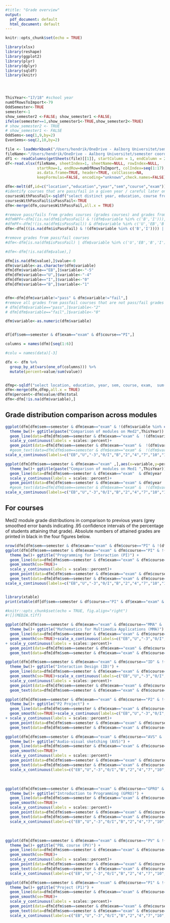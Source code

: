 ```yaml
---
#title: "Grade overview"
output:
  pdf_document: default
  html_document: default
---
```


```r

knitr::opts_chunk$set(echo = TRUE)

library(xlsx)
library(reshape)
library(ggplot2)
library(plyr)
library(dplyr)
library(sqldf)
library(knitr)




ThisYear<-"17/18" #school year
numOfRowsToImport<-79
OddSemester<-TRUE
semester<-1
show_semester2 <-FALSE; show_semester1 <-FALSE; 
ifelse(semester==1,show_semester1<-TRUE,show_semester2<-TRUE)
# show_semester2 <- TRUE
# show_semester1 <- FALSE
OddSems<-seq(1,9,by=2)
EvenSems<-seq(2,10,by=2)

file <- loadWorkbook("/Users/hendrik/OneDrive - Aalborg Universitet/semester coordination/grades exam Over The years Mea Med1 and 2 Medialogy.xlsx")
fileName<-"/Users/hendrik/OneDrive - Aalborg Universitet/semester coordination/grades exam Over The years Mea Med1 and 2 Medialogy.xlsx"
df1 <- readColumns(getSheets(file)[[1]], startColumn = 1, endColumn = 24, startRow = 1, endRow = numOfRowsToImport, header = T)
df<-read.xlsx(fileName, sheetIndex=1, sheetName=NULL, rowIndex=NULL,
              startRow=1, endRow=numOfRowsToImport, colIndex=seq(1:17),
              as.data.frame=TRUE, header=TRUE, colClasses=NA,
              keepFormulas=FALSE, encoding="unknown",check.names=FALSE)

dfm<-melt(df,id=c("location","education","year","sem","course","exam"))
#identify courses that are pass/fail in a given year / careful later on if switches occur in study plan
coursesWithPassFail<-sqldf("select distinct year, education, course from dfm where variable='I' and value>=-1")
coursesWithPassFail$isPassFail<-TRUE
dfm<-merge(dfm,coursesWithPassFail,all.x = TRUE)

#remove pass/fails from grades courses (grades courses) and grades from pass/fails
#dfmNPF<-dfm[(is.na(dfm$isPassFail) & !(dfm$variable %in% c('B','I'))),]
#dfmPF<-dfm[!(is.na(dfm$isPassFail)) & dfm$variable %in% c('U','EB','B','I'),]
dfm<-dfm[((is.na(dfm$isPassFail) & !(dfm$variable %in% c('B','I')))) | (!(is.na(dfm$isPassFail)) & dfm$variable %in% c('U','EB','B','I')),]

#remove grades from pass/fail courses
#dfm<-dfm[is.na(dfm$isPassFail) | dfm$variable %in% c('U','EB','B','I'),]

#dfm<-dfm[!is.na(dfm$value),]

dfm[is.na(dfm$value),]$value<-0
dfm$variable<-as.character(dfm$variable)
dfm[dfm$variable=="EB",]$variable<-"-5"
dfm[dfm$variable=="U",]$variable<-"-4"
dfm[dfm$variable=="I",]$variable<-"0"
dfm[dfm$variable=="B",]$variable<-"1"


dfm<-dfm[dfm$variable!="pass" & dfm$variable!="fail",]
#remove all grades from passfail courses that are not pass/fail grades
# dfm[dfm$variable=="pass",]$variable<-"2"
# dfm[dfm$variable=="fail",]$variable<-"0"

dfm$variable<-as.numeric(dfm$variable)


df[df$sem==semester & df$exam=="exam" & df$course=="PI",]

columns = names(dfm)[seq(1:6)]

#colu = names(data)[-3]

dfx <- dfm %>%
  group_by_at(vars(one_of(columns))) %>%
  mutate(percent=value/sum(value))


dfmp<-sqldf("select location, education, year, sem, course, exam,  sum(value) as total from dfm group by  location, education, year, sem, course, exam")
dfm<-merge(dfm,dfmp,all.x = TRUE)
dfm$percent<-dfm$value/dfm$total
dfm<-dfm[!is.na(dfm$variable),]


```

## Grade distribution comparison across modules
```r
ggplot(dfm[dfm$sem==semester & dfm$exam=="exam" & !(dfm$variable %in% c("pass", "fail")) ,],aes(x=variable,y=percent,color=course,shape=course))+
  theme_bw()+ ggtitle(paste("Comparison of modules on Med2",ThisYear)) +
  geom_line(data=dfm[dfm$sem==semester & dfm$exam=="exam" &  !(dfm$variable %in% c("pass", "fail")) & dfm$year  ==ThisYear ,])+ 
  scale_y_continuous(labels = scales::percent)+
  geom_point(data=dfm[dfm$sem==semester & dfm$exam=="exam" &  !(dfm$variable %in% c("pass", "fail")) & dfm$year  ==ThisYear ,])+
  #geom_text(data=dfm[dfm$sem==semester & dfm$exam=="exam" &  !(dfm$variable %in% c("pass", "fail")) & dfm$year  ==ThisYear ,],aes(label=value),hjust=.5, vjust=1.5)+
scale_x_continuous(labels=c("EB","U","-3","0/I","B","2","4","7","10","12"), breaks = c(-5,-4,-3,0,1,2,4,7,10,12))+xlab("grades")

```

```r
ggplot(dfm[dfm$sem==semester & dfm$exam=="exam" ,],aes(x=variable,y=percent,color=course,shape=course))+
  theme_bw()+ ggtitle(paste("Comparison of modules on Med1 ",ThisYear)) +
  geom_line(data=dfm[dfm$sem==semester & dfm$exam=="exam"  & dfm$year  ==ThisYear ,])+ 
  scale_y_continuous(labels = scales::percent)+
  geom_point(data=dfm[dfm$sem==semester & dfm$exam=="exam" & dfm$year  ==ThisYear ,])+
  #geom_text(data=dfm[dfm$sem==semester & dfm$exam=="exam" &  !(dfm$variable %in% c("pass", "fail")) & dfm$year  ==ThisYear ,],aes(label=value),hjust=.5, vjust=1.5)+
scale_x_continuous(labels=c("EB","U","-3","0/I","B","2","4","7","10","12"), breaks = c(-5,-4,-3,0,1,2,4,7,10,12))+xlab("grades")
```


## For courses
Med2 module grade distributions in comparison to previous years (grey smoothed error bands indicating .95 confidence intervals of the percentage of students attaining that grade). 
Absolute numbers of attained grades are printed in black in the four figures below.


```r
nrow(dfm[dfm$sem==semester & dfm$exam=="exam" & dfm$course=="PI" & !(dfm$variable %in% c("pass", "fail")) ,])
ggplot(dfm[dfm$sem==semester & dfm$exam=="exam" & dfm$course=="PI" & !(dfm$variable %in% c("pass", "fail")) ,],aes(x=variable,y=percent))+
  theme_bw()+ ggtitle("Programming for Interaction (PI)") +
  geom_line(data=dfm[dfm$sem==semester & dfm$exam=="exam" & dfm$course=="PI" &  !(dfm$variable %in% c("pass", "fail")) & dfm$year  ==ThisYear ,])+ 
  geom_smooth(se=TRUE)+ 
  scale_y_continuous(labels = scales::percent)+
  geom_point(data=dfm[dfm$sem==semester & dfm$exam=="exam" & dfm$course=="PI" & !(dfm$variable %in% c("pass", "fail")) & dfm$year  ==ThisYear ,])+
  geom_text(data=dfm[dfm$sem==semester & dfm$exam=="exam" & dfm$course=="PI" & !(dfm$variable %in% c("pass", "fail")) & dfm$year  ==ThisYear ,],aes(label=value),hjust=.5, vjust=1.5)+ 
scale_x_continuous(labels=c("EB","U","-3","0/I","B","2","4","7","10","12"), breaks = c(-5,-4,-3,0,1,2,4,7,10,12))+xlab("grades")



```

```r
library(xtable)
print(xtable(df[df$sem==semester & df$course=="PI" & df$exam=="exam" & df$year  ==ThisYear,c(7:8,11:17)], type="latex", row.names = FALSE,digits=c(0,0,0,0,0,0,0,0,0,0)),include.rownames=FALSE,comment=FALSE)

#knitr::opts_chunk$set(echo = TRUE, fig.align="right")
#![](MED2A.tiff) 

```

```r
ggplot(dfm[dfm$sem==semester & dfm$exam=="exam" & dfm$course=="MMA" & !(dfm$variable %in% c("pass", "fail")) ,],aes(x=variable,y=percent))+
  theme_bw()+ ggtitle("Mathematics for Multimedia Applications (MMA)") +
  geom_line(data=dfm[dfm$sem==semester & dfm$exam=="exam" & dfm$course=="MMA" &  !(dfm$variable %in% c("pass", "fail")) & dfm$year  ==ThisYear ,])+ 
  geom_smooth(se=TRUE)+scale_x_continuous(labels=c("EB","U","-3","0/I","B","2","4","7","10","12"), breaks = c(-5,-4,-3,0,1,2,4,7,10,12))+xlab("grades")
+ scale_y_continuous(labels = scales::percent)+
  geom_point(data=dfm[dfm$sem==semester & dfm$exam=="exam" & dfm$course=="MMA" & !(dfm$variable %in% c("pass", "fail")) & dfm$year  ==ThisYear ,])+
  geom_text(data=dfm[dfm$sem==semester & dfm$exam=="exam" & dfm$course=="MMA" & !(dfm$variable %in% c("pass", "fail")) & dfm$year  ==ThisYear ,],aes(label=value),hjust=.5, vjust=1.5)+xlab("grades")
```

```r
ggplot(dfm[dfm$sem==semester & dfm$exam=="exam" & dfm$course=="ID" & !(dfm$variable %in% c("pass", "fail")) ,],aes(x=variable,y=percent))+
  theme_bw()+ ggtitle("Interaction Design (ID)") +
  geom_line(data=dfm[dfm$sem==semester & dfm$exam=="exam" & dfm$course=="ID" &  !(dfm$variable %in% c("pass", "fail")) & dfm$year  ==ThisYear ,])+ 
  geom_smooth(se=TRUE)+scale_x_continuous(labels=c("EB","U","-3","0/I","B","2","4","7","10","12"), breaks = c(-5,-4,-3,0,1,2,4,7,10,12))+xlab("grades")+ 
  scale_y_continuous(labels = scales::percent)+
  geom_point(data=dfm[dfm$sem==semester & dfm$exam=="exam" & dfm$course=="ID" & !(dfm$variable %in% c("pass", "fail")) & dfm$year  ==ThisYear ,])+
  geom_text(data=dfm[dfm$sem==semester & dfm$exam=="exam" & dfm$course=="ID" & !(dfm$variable %in% c("pass", "fail")) & dfm$year  ==ThisYear ,],aes(label=value),hjust=.5, vjust=1.5)+xlab("grades")
```



```r
ggplot(dfm[dfm$sem==semester & dfm$exam=="exam" & dfm$course=="P2" & !(dfm$variable %in% c("pass", "fail")) ,],aes(x=variable,y=percent))+
  theme_bw()+ ggtitle("P2 Project") +
  geom_line(data=dfm[dfm$sem==semester & dfm$exam=="exam" & dfm$course=="P2" &  !(dfm$variable %in% c("pass", "fail")) & dfm$year  ==ThisYear ,])+ 
  geom_smooth(se=TRUE)+scale_x_continuous(labels=c("EB","U","-3","0/I","B","2","4","7","10","12"), breaks = c(-5,-4,-3,0,1,2,4,7,10,12))+xlab("grades")
+ scale_y_continuous(labels = scales::percent)+
  geom_point(data=dfm[dfm$sem==semester & dfm$exam=="exam" & dfm$course=="P2" & !(dfm$variable %in% c("pass", "fail")) & dfm$year  ==ThisYear ,])+
  geom_text(data=dfm[dfm$sem==semester & dfm$exam=="exam" & dfm$course=="P2" & !(dfm$variable %in% c("pass", "fail")) & dfm$year  ==ThisYear ,],aes(label=value),hjust=.5, vjust=1.5)+xlab("grades")

```
```r
ggplot(dfm[dfm$sem==semester & dfm$exam=="exam" & dfm$course=="AVS" & !(dfm$variable %in% c("pass", "fail")) ,],aes(x=variable,y=percent))+
  theme_bw()+ ggtitle("Audio-visual sketching (AVS)") +
  geom_line(data=dfm[dfm$sem==semester & dfm$exam=="exam" & dfm$course=="AVS" &  !(dfm$variable %in% c("pass", "fail")) & dfm$year  ==ThisYear ,])+ 
  geom_smooth(se=TRUE)+ 
  scale_y_continuous(labels = scales::percent)+
  geom_point(data=dfm[dfm$sem==semester & dfm$exam=="exam" & dfm$course=="AVS" & !(dfm$variable %in% c("pass", "fail")) & dfm$year  ==ThisYear ,])+
  geom_text(data=dfm[dfm$sem==semester & dfm$exam=="exam" & dfm$course=="AVS" & !(dfm$variable %in% c("pass", "fail")) & dfm$year  ==ThisYear ,],aes(label=value),hjust=.5, vjust=1.5)+ 
  scale_x_continuous(labels=c("EB","U","-3","0/I","B","2","4","7","10","12"), breaks = c(-5,-4,-3,0,1,2,4,7,10,12))+xlab("grades")
```
<br>
```r
ggplot(dfm[dfm$sem==semester & dfm$exam=="exam" & dfm$course=="GPRO" & !(dfm$variable %in% c("pass", "fail")) ,],aes(x=variable,y=percent))+
  theme_bw()+ ggtitle("Introduction to Programming (GPRO)") +
  geom_line(data=dfm[dfm$sem==semester & dfm$exam=="exam" & dfm$course=="GPRO" &  !(dfm$variable %in% c("pass", "fail")) & dfm$year  ==ThisYear ,])+ 
  geom_smooth(se=TRUE)+ 
  scale_y_continuous(labels = scales::percent)+
  geom_point(data=dfm[dfm$sem==semester & dfm$exam=="exam" & dfm$course=="GPRO" & !(dfm$variable %in% c("pass", "fail")) & dfm$year  ==ThisYear ,])+
  geom_text(data=dfm[dfm$sem==semester & dfm$exam=="exam" & dfm$course=="GPRO" & !(dfm$variable %in% c("pass", "fail")) & dfm$year  ==ThisYear ,],aes(label=value),hjust=.5, vjust=1.5)+ 
  scale_x_continuous(labels=c("EB","U","-3","0/I","B","2","4","7","10","12"), breaks = c(-5,-4,-3,0,1,2,4,7,10,12))+xlab("grades")

```
<br>
```r
ggplot(dfm[dfm$sem==semester & dfm$exam=="exam" & dfm$course=="PV" & !(dfm$variable %in% c("pass", "fail")) ,],aes(x=variable,y=percent))+
  theme_bw()+ ggtitle("PBL course (PV)") +
  geom_line(data=dfm[dfm$sem==semester & dfm$exam=="exam" & dfm$course=="PV" &  !(dfm$variable %in% c("pass", "fail")) & dfm$year  ==ThisYear ,])+ 
  geom_smooth(se=TRUE)+ 
  scale_y_continuous(labels = scales::percent)+
  geom_point(data=dfm[dfm$sem==semester & dfm$exam=="exam" & dfm$course=="PV" & !(dfm$variable %in% c("pass", "fail")) & dfm$year  ==ThisYear ,])+
  geom_text(data=dfm[dfm$sem==semester & dfm$exam=="exam" & dfm$course=="PV" & !(dfm$variable %in% c("pass", "fail")) & dfm$year  ==ThisYear ,],aes(label=value),hjust=.5, vjust=1.5)+ 
  scale_x_continuous(labels=c("EB","U","-3","0/I","B","2","4","7","10","12"), breaks = c(-5,-4,-3,0,1,2,4,7,10,12))+xlab("grades")
```
```r
ggplot(dfm[dfm$sem==semester & dfm$exam=="exam" & dfm$course=="P1" & !(dfm$variable %in% c("pass", "fail")) ,],aes(x=variable,y=percent))+
  theme_bw()+ ggtitle("Project (P1)") +
  geom_line(data=dfm[dfm$sem==semester & dfm$exam=="exam" & dfm$course=="P1" &  !(dfm$variable %in% c("pass", "fail")) & dfm$year  ==ThisYear ,])+ 
  geom_smooth(se=TRUE)+ 
  scale_y_continuous(labels = scales::percent)+
  geom_point(data=dfm[dfm$sem==semester & dfm$exam=="exam" & dfm$course=="P1" & !(dfm$variable %in% c("pass", "fail")) & dfm$year  ==ThisYear ,])+
  geom_text(data=dfm[dfm$sem==semester & dfm$exam=="exam" & dfm$course=="P1" & !(dfm$variable %in% c("pass", "fail")) & dfm$year  ==ThisYear ,],aes(label=value),hjust=.5, vjust=1.5)+ 
  scale_x_continuous(labels=c("EB","U","-3","0/I","B","2","4","7","10","12"), breaks = c(-5,-4,-3,0,1,2,4,7,10,12))+xlab("grades")
```